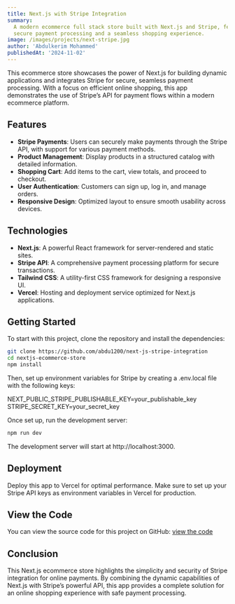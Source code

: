 ---
title: Next.js with Stripe Integration
summary:
  A modern ecommerce full stack store built with Next.js and Stripe, featuring
  secure payment processing and a seamless shopping experience.
image: /images/projects/next-stripe.jpg
author: 'Abdulkerim Mohammed'
publishedAt: '2024-11-02'
---

This ecommerce store showcases the power of Next.js for building dynamic
applications and integrates Stripe for secure, seamless payment processing. With
a focus on efficient online shopping, this app demonstrates the use of Stripe’s
API for payment flows within a modern ecommerce platform.

## Features

- **Stripe Payments**: Users can securely make payments through the Stripe API,
  with support for various payment methods.
- **Product Management**: Display products in a structured catalog with detailed
  information.
- **Shopping Cart**: Add items to the cart, view totals, and proceed to
  checkout.
- **User Authentication**: Customers can sign up, log in, and manage orders.
- **Responsive Design**: Optimized layout to ensure smooth usability across
  devices.

## Technologies

- **Next.js**: A powerful React framework for server-rendered and static sites.
- **Stripe API**: A comprehensive payment processing platform for secure
  transactions.
- **Tailwind CSS**: A utility-first CSS framework for designing a responsive UI.
- **Vercel**: Hosting and deployment service optimized for Next.js applications.

## Getting Started

To start with this project, clone the repository and install the dependencies:

```bash
git clone https://github.com/abdu1200/next-js-stripe-integration
cd nextjs-ecommerce-store
npm install
```

Then, set up environment variables for Stripe by creating a .env.local file with
the following keys:

NEXT_PUBLIC_STRIPE_PUBLISHABLE_KEY=your_publishable_key
STRIPE_SECRET_KEY=your_secret_key

Once set up, run the development server:

```bash
npm run dev
```

The development server will start at http://localhost:3000.

## Deployment

Deploy this app to Vercel for optimal performance. Make sure to set up your
Stripe API keys as environment variables in Vercel for production.

## View the Code

You can view the source code for this project on GitHub:
[view the code](https://github.com/abdu1200/next-js-stripe-integration)

## Conclusion

This Next.js ecommerce store highlights the simplicity and security of Stripe
integration for online payments. By combining the dynamic capabilities of
Next.js with Stripe’s powerful API, this app provides a complete solution for an
online shopping experience with safe payment processing.
